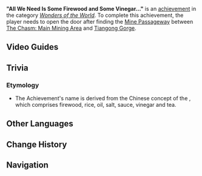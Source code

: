 {{Achievement Infobox
|title        = 
|id           = 81220
|order id     = 1206
|category     = Wonders of the World
|description  = There is not just one secret path to the surface.
|requirements = Find the passageway between the Underground Mines and The Chasm and open the door.
|primogems    = 5
|tracking     = 
|hidden       = 1
|topic        = 
|type         = Exploration
}}
'''"All We Need Is Some Firewood and Some Vinegar..."''' is an [[achievement]] in the category ''[[Wonders of the World]]''. To complete this achievement, the player needs to open the door after finding the [[Mine Passageway]] between [[The Chasm: Main Mining Area]] and [[Tiangong Gorge]].
<!--
==Trivia==
-->
==Video Guides==
{{EVT
|video1   = C-ICmA8FJio
|caption1 = "All We Need Is Some Firewood and Some Vinegar..." Guide

|video2   = 581cE-1vKUc
|caption2 = "All We Need Is Some Firewood and Some Vinegar..." Guide
}}

==Trivia==
===Etymology===
*The Achievement's name is derived from the Chinese concept of the {{lang|{{w|seven necessities}}|zh=開門七件事|zh_lit=seven items (needed) to open a door}}, which comprises firewood, rice, oil, salt, sauce, vinegar and tea.

==Other Languages==
{{Other Languages|default_hidden=1
|en      = "All We Need Is Some Firewood and Some Vinegar..."
|zhs     = 「只需一些柴火、一些醋…」
|zhs_rm  = "Zhǐxū Yīxiē Cháihuo, Yīxiē Cù..."
|zht     = 「只需一些柴火、一些醋…」
|zht_rm  = "Zhǐxū Yīxiē Cháihuo, Yīxiē Cù..."
|ja      = 「必要なのは、薪と酢だけ…」
|ja_rm   = "Hitsuyou na no wa, Maki to Su Dake..."
|ko      = 「장작과 식초만 조금 있으면…」
|ko_rm   = 
|es      = Con algo de leña y aceite...
|fr      = « Encore quelques bûches et du vinaigre... »
|ru      = «Нам нужно лишь немного дров и уксуса...»
|th      = "ขอแค่ฟืนกับน้ำส้มสายชูนิดหน่อย..."
|th_rm   = "Khok Hae Fuen Kap Namsomsaichu Nitnoi..."
|vi      = "Chỉ Cần Chút Củi, Chút Giấm..."
|de      = „Alles, was wir brauchen, ist etwas Feuerholz und etwas Essig ...“
|id      = Banyak Jalan Menuju Roma
|pt      = "Tudo que Precisamos É de Um Pouco de Lenha e Vinagre..."
}}

==Change History==
{{Change History|2.6}}
<!--
==References==
{{Reflist}}
-->
==Navigation==
{{Achievement Navbox|Wonders of the World|Exploration}}